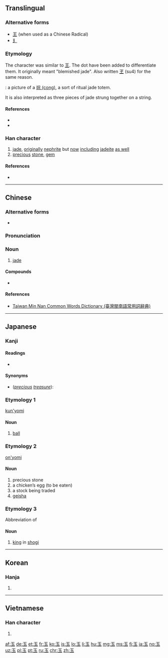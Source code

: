 {{also|王|𤣩|主}}
==Translingual==
{{stroke order|type=animate}}
{{stroke order|type=janimate}}

===Alternative forms===
* [[王]] (when used as a Chinese Radical)
* [[𤣩]]

===Etymology===
{{Han etyl}}
The character was similar to [[王]]. The dot have been added to differentiate them. It originally meant "blemished jade". Also written [[玊]] (su4) for the same reason.

{{liushu|p}} : a picture of a [[w:Cong_(jade)|琮 (cong)]], a sort of ritual jade totem.

It is also interpreted as three pieces of jade strung together on a string.

====References====
* {{cite web
| url = http://www.chineseetymology.org/CharacterEtymology.aspx?submitButton1=Etymology&characterInput=%E7%8E%89
| title = 玉 etymology
| work = Chinese Etymology
| author = Richard Sears
| language = Mandarin/English
| accessdate = 2014-02-18}}
* {{reference-book| last = McNaughton | first = William | year = 2005
 | title = Reading & Writing Chinese: Simplified Character Edition | publisher = Tuttle | isbn = 978-0804835091
 | pages = 15 | edition = 2nd Edition
}}

===Han character===
{{Han char|rn=96|rad=玉|as=00|sn=5|four=10103|canj=MGI}}

# [[jade]], [[originally]] [[nephrite]] but [[now]] [[including]] [[jadeite]] [[as well]] 
# [[precious]] [[stone]], [[gem]]

====References====
* {{Han ref|kx=0726.040|dkj=20821|dj=1135.060|hdz=21100.010|uh=7389|ud=29577|bh=A5C9|bd=42441}}

----

==Chinese==
{{zh-forms}}

===Alternative forms===
* {{zh-l|𤣩}}

===Pronunciation===
{{zh-pron
|m=yù
|c=juk6
|h=pfs=nyu̍k
|mn=gi̍k/gio̍k
|mn_note=gi̍k - vernacular, gio̍k - literary
|w=
|mc=y
|oc=y
|ma=|ma2=
|cat=n
}}

===Noun===
{{zh-noun}}

# [[jade]]

====Compounds====
* {{zh-l|愛玉冰}}

====References====
*[http://twblg.dict.edu.tw/holodict_new/result_detail.jsp?n_no=1846&curpage=1&sample=%E7%8E%89&radiobutton=1&querytarget=1&limit=20&pagenum=1&rowcount=12 Taiwan Min Nan Common Words Dictionary (臺灣閩南語常用詞辭典)]

{{zh-cat|Geology}}

----

==Japanese==

===Kanji===
{{ja-kanji|grade=1|rs=玉00}}

====Readings====
* {{ja-readings
|goon=[[ごく]] (goku) {{qualifier|non-[[w:Jōyō kanji|Jōyō]] reading}}
|kanon=[[ぎょく]] (gyoku)
|kun=[[たま]] (tama)}}

====Synonyms====
* (''[[precious]] [[treasure]]''): {{l|ja|宝}}

===Etymology 1===
[[kun'yomi]]

====Noun====
{{ja-noun|たま}} 

# [[ball]]

===Etymology 2===
[[on'yomi]]

====Noun====
{{ja-noun|ぎょく}} 

# precious stone
# a chicken’s egg (to be eaten)
# a stock being traded
# [[geisha]]

===Etymology 3===
Abbreviation of {{l|ja|玉将}}

====Noun====
{{ja-noun|ぎょく}} 

# [[king]] in [[shogi]]

----

==Korean==

===Hanja===
{{ko-hanja|hangeul=옥|eumhun=구슬|rv=ok|mr=ok|y=ok}}

# {{defn|lang=ko|sort=玉00}}

----

==Vietnamese==

===Han character===
{{vi-hantu|[[ngọc]]|rs=玉00}}

# {{defn|lang=vi|sort=玉00}}

[[Category:CJKV radicals| ]]

[[af:玉]]
[[de:玉]]
[[et:玉]]
[[fr:玉]]
[[ko:玉]]
[[is:玉]]
[[lo:玉]]
[[li:玉]]
[[hu:玉]]
[[mg:玉]]
[[ms:玉]]
[[fj:玉]]
[[ja:玉]]
[[no:玉]]
[[uz:玉]]
[[pl:玉]]
[[pt:玉]]
[[ru:玉]]
[[chr:玉]]
[[zh:玉]]
